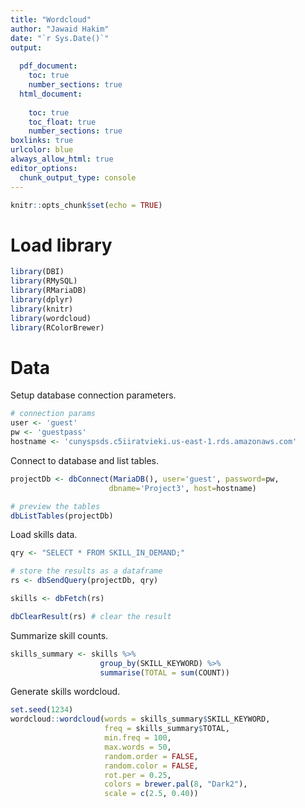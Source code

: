 ```yaml
---
title: "Wordcloud"
author: "Jawaid Hakim"
date: "`r Sys.Date()`"
output:
  
  pdf_document: 
    toc: true
    number_sections: true
  html_document:
    
    toc: true
    toc_float: true
    number_sections: true
boxlinks: true
urlcolor: blue
always_allow_html: true
editor_options: 
  chunk_output_type: console
---
```


```r
knitr::opts_chunk$set(echo = TRUE)
```

# Load library

```r
library(DBI)
library(RMySQL)
library(RMariaDB)
library(dplyr)
library(knitr)
library(wordcloud)
library(RColorBrewer)

```

# Data

Setup database connection parameters.

```r
# connection params
user <- 'guest'
pw <- 'guestpass'
hostname <- 'cunyspsds.c5iiratvieki.us-east-1.rds.amazonaws.com'
```

Connect to database and list tables.

```r
projectDb <- dbConnect(MariaDB(), user='guest', password=pw, 
                      dbname='Project3', host=hostname)

# preview the tables
dbListTables(projectDb)
```

Load skills data.

```r
qry <- "SELECT * FROM SKILL_IN_DEMAND;"

# store the results as a dataframe
rs <- dbSendQuery(projectDb, qry)

skills <- dbFetch(rs)

dbClearResult(rs) # clear the result
```

Summarize skill counts.

```r
skills_summary <- skills %>%
                    group_by(SKILL_KEYWORD) %>%
                    summarise(TOTAL = sum(COUNT))
```

Generate skills wordcloud.

```r
set.seed(1234)
wordcloud::wordcloud(words = skills_summary$SKILL_KEYWORD, 
                     freq = skills_summary$TOTAL, 
                     min.freq = 100, 
                     max.words = 50, 
                     random.order = FALSE, 
                     random.color = FALSE, 
                     rot.per = 0.25, 
                     colors = brewer.pal(8, "Dark2"), 
                     scale = c(2.5, 0.40))

```
